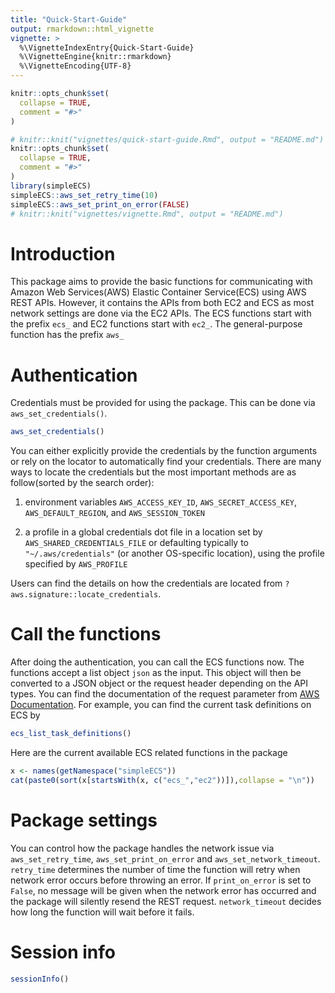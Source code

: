 ```yaml
---
title: "Quick-Start-Guide"
output: rmarkdown::html_vignette
vignette: >
  %\VignetteIndexEntry{Quick-Start-Guide}
  %\VignetteEngine{knitr::rmarkdown}
  %\VignetteEncoding{UTF-8}
---
```


```r
knitr::opts_chunk$set(
  collapse = TRUE,
  comment = "#>"
)
```

```r
# knitr::knit("vignettes/quick-start-guide.Rmd", output = "README.md")
knitr::opts_chunk$set(
  collapse = TRUE,
  comment = "#>"
)
library(simpleECS)
simpleECS::aws_set_retry_time(10)
simpleECS::aws_set_print_on_error(FALSE)
# knitr::knit("vignettes/vignette.Rmd", output = "README.md")
```
# Introduction
This package aims to provide the basic functions for communicating with Amazon Web Services(AWS) Elastic Container Service(ECS) using AWS REST APIs. However, it contains the APIs from both EC2 and ECS as most network settings are done via the EC2 APIs. The ECS functions start with the prefix `ecs_` and EC2 functions start with `ec2_`. The general-purpose function has the prefix `aws_`

# Authentication
Credentials must be provided for using the package. This can be done via `aws_set_credentials()`. 
```r
aws_set_credentials()
```
You can either explicitly provide the credentials by the function arguments or rely on the locator to automatically find your credentials. There are many ways to locate the credentials but the most important methods are as follow(sorted by the search order):

1. environment variables `AWS_ACCESS_KEY_ID`, `AWS_SECRET_ACCESS_KEY`, `AWS_DEFAULT_REGION`, and `AWS_SESSION_TOKEN`

2. a profile in a global credentials dot file in a location set by `AWS_SHARED_CREDENTIALS_FILE` or defaulting typically to `"~/.aws/credentials"` (or another OS-specific location), using the profile specified by `AWS_PROFILE`

Users can find the details on how the credentials are located from `?aws.signature::locate_credentials`.

# Call the functions
After doing the authentication, you can call the ECS functions now. The functions accept a list object `json` as the input. This object will then be converted to a JSON object or the request header depending on the API types. You can find the documentation of the request parameter from [AWS Documentation](https://docs.aws.amazon.com/index.html). For example, you can find the current task definitions on ECS by
```r
ecs_list_task_definitions()
```
Here are the current available ECS related functions in the package
```r
x <- names(getNamespace("simpleECS"))
cat(paste0(sort(x[startsWith(x, c("ecs_","ec2"))]),collapse = "\n"))
```

# Package settings
You can control how the package handles the network issue via `aws_set_retry_time`, `aws_set_print_on_error` and `aws_set_network_timeout`. `retry_time` determines the number of time the function will retry when network error occurs before throwing an error. If `print_on_error` is set to `False`, no message will be given when the network error has occurred and the package will silently resend the REST request. `network_timeout` decides how long the function will wait before it fails.

# Session info
```r
sessionInfo()
```





